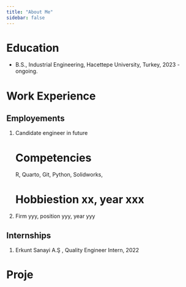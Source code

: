 ```yaml
---
title: "About Me"
sidebar: false 
---
```


# Education

-   B.S., Industrial Engineering, Hacettepe University, Turkey, 2023 - ongoing.

# Work Experience

## Employements

1.  Candidate engineer in future

    # Competencies

    R, Quarto, Git, Python, Solidworks,

    # Hobbiestion xx, year xxx

2.  Firm yyy, position yyy, year yyy

## Internships

1.  Erkunt Sanayi A.Ş , Quality Engineer Intern, 2022

# Proje
